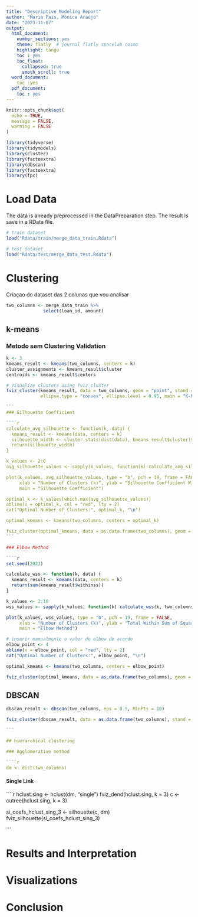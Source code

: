 ```yaml
---
title: "Descriptive Modeling Report"
author: "Maria Pais, Mónica Araújo"
date: "2023-11-07"
output:
  html_document:
    number_sections: yes
    theme: flatly  # journal flatly spacelab cosmo
    highlight: tango
    toc : yes
    toc_float:
      collapsed: true
      smoth_scroll: true
  word_document: 
    toc :yes
  pdf_document:
    toc : yes
---
```


```r
knitr::opts_chunk$set(
  echo = TRUE,
  message = FALSE,
  warning = FALSE
)
```

<!-- load packagers -->
<!-- include = false is for Hiding the code and the output in final file-->
```r
library(tidyverse)
library(tidymodels)
library(cluster)
library(factoextra)
library(dbscan)
library(factoextra)
library(fpc)

```

# Load Data

The data is already preprocessed in the DataPreparation step. The result is save in a RData file. 

```r
# train dataset
load("Rdata/train/merge_data_train.Rdata")

# test dataset
load("Rdata/test/merge_data_test.Rdata")

`````


# Clustering

Criaçao do dataset das 2 colunas que vou analisar
```r
two_columns <- merge_data_train %>%
              select(loan_id, amount)
````

## k-means

### Metodo sem Clustering Validation
````r
k <- 3
kmeans_result <- kmeans(two_columns, centers = k)
cluster_assignments <- kmeans_result$cluster
centroids <- kmeans_result$centers

# Visualize clusters using fviz_cluster
fviz_cluster(kmeans_result, data = two_columns, geom = "point", stand = FALSE,
             ellipse.type = "convex", ellipse.level = 0.95, main = "K-Means Clustering (k=3)")

```
### Silhouette Coefficient

````r

calculate_avg_silhouette <- function(k, data) {
  kmeans_result <- kmeans(data, centers = k)
  silhouette_width <- cluster.stats(dist(data), kmeans_result$cluster)$avg.silwidth
  return(silhouette_width)
}

k_values <- 2:6
avg_silhouette_values <- sapply(k_values, function(k) calculate_avg_silhouette(k, two_columns))

plot(k_values, avg_silhouette_values, type = "b", pch = 19, frame = FALSE,
     xlab = "Number of Clusters (k)", ylab = "Silhouette Coefficient Width",
     main = "Silhouette Coefficient")

optimal_k <- k_values[which.max(avg_silhouette_values)]
abline(v = optimal_k, col = "red", lty = 2)
cat("Optimal Number of Clusters:", optimal_k, "\n")

optimal_kmeans <- kmeans(two_columns, centers = optimal_k)

fviz_cluster(optimal_kmeans, data = as.data.frame(two_columns), geom = "point", stand = FALSE, ellipse.type = "convex", ellipse.level = 0.95, main = paste("K-Means Clustering (k =", optimal_k, ") - Silhouette method"))
```

### Elbow Method

````r
set.seed(2023)

calculate_wss <- function(k, data) {
  kmeans_result <- kmeans(data, centers = k)
  return(sum(kmeans_result$withinss))
}

k_values <- 2:10
wss_values <- sapply(k_values, function(k) calculate_wss(k, two_columns))

plot(k_values, wss_values, type = "b", pch = 19, frame = FALSE,
     xlab = "Number of Clusters (k)", ylab = "Total Within Sum of Squares",
     main = "Elbow Method")

# inserir manualmente o valor do elbow de acordo 
elbow_point <- 4
abline(v = elbow_point, col = "red", lty = 2)
cat("Optimal Number of Clusters:", elbow_point, "\n")

optimal_kmeans <- kmeans(two_columns, centers = elbow_point)

fviz_cluster(optimal_kmeans, data = as.data.frame(two_columns), geom = "point", stand = FALSE, ellipse.type = "convex", ellipse.level = 0.95, main = paste("K-Means Clustering (k =", elbow_point, ") - Elbow method"))
````
## DBSCAN

````r
dbscan_result <- dbscan(two_columns, eps = 0.5, MinPts = 10)

fviz_cluster(dbscan_result, data = as.data.frame(two_columns), stand = FALSE, ellipse.type = "convex", ellipse.level = 0.95, main = "DBSCAN Clustering")

```

## hierarchical clustering

### Agglomerative method

````r
dm <- dist(two_columns)
````

#### Single Link
````r
hclust.sing <- hclust(dm, "single")
fviz_dend(hclust.sing, k = 3)
c <- cutree(hclust.sing, k = 3)

si_coefs_hclust_sing_3 <- silhouette(c, dm)
fviz_silhouette(si_coefs_hclust_sing_3)

```

# Results and Interpretation

# Visualizations

# Conclusion





